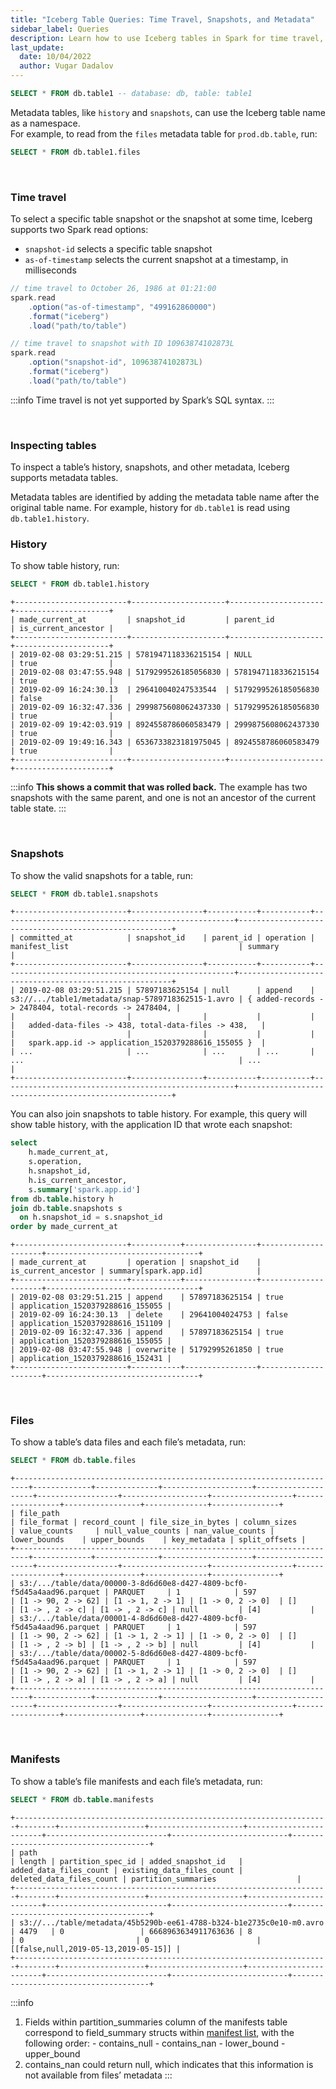 ```yaml
---
title: "Iceberg Table Queries: Time Travel, Snapshots, and Metadata"
sidebar_label: Queries
description: Learn how to use Iceberg tables in Spark for time travel, inspecting table history, snapshots, and metadata, by reading this comprehensive guide with SQL examples.
last_update:
  date: 10/04/2022
  author: Vugar Dadalov
---
```


<!-- <head>
  <title>Iceberg tables queries</title>
  <meta
    name="description"
    content="Iceberg tables query"
  />
</head> -->

```sql
SELECT * FROM db.table1 -- database: db, table: table1
```

Metadata tables, like `history` and `snapshots`, can use the Iceberg table name as a namespace.  
For example, to read from the `files` metadata table for `prod.db.table`, run:

```sql
SELECT * FROM db.table1.files
```

<br />

### Time travel

To select a specific table snapshot or the snapshot at some time, Iceberg supports two Spark read options:

- `snapshot-id` selects a specific table snapshot
- `as-of-timestamp` selects the current snapshot at a timestamp, in milliseconds

```scala
// time travel to October 26, 1986 at 01:21:00
spark.read
    .option("as-of-timestamp", "499162860000")
    .format("iceberg")
    .load("path/to/table")
```

```scala
// time travel to snapshot with ID 10963874102873L
spark.read
    .option("snapshot-id", 10963874102873L)
    .format("iceberg")
    .load("path/to/table")
```

:::info
Time travel is not yet supported by Spark’s SQL syntax.
:::

<br />

### Inspecting tables

To inspect a table’s history, snapshots, and other metadata, Iceberg supports metadata tables.

Metadata tables are identified by adding the metadata table name after the original table name. For example, history for `db.table1` is read using `db.table1.history`.

### History

To show table history, run:

```sql
SELECT * FROM db.table1.history
```

```
+-------------------------+---------------------+---------------------+---------------------+
| made_current_at         | snapshot_id         | parent_id           | is_current_ancestor |
+-------------------------+---------------------+---------------------+---------------------+
| 2019-02-08 03:29:51.215 | 5781947118336215154 | NULL                | true                |
| 2019-02-08 03:47:55.948 | 5179299526185056830 | 5781947118336215154 | true                |
| 2019-02-09 16:24:30.13  | 296410040247533544  | 5179299526185056830 | false               |
| 2019-02-09 16:32:47.336 | 2999875608062437330 | 5179299526185056830 | true                |
| 2019-02-09 19:42:03.919 | 8924558786060583479 | 2999875608062437330 | true                |
| 2019-02-09 19:49:16.343 | 6536733823181975045 | 8924558786060583479 | true                |
+-------------------------+---------------------+---------------------+---------------------+
```

:::info
**This shows a commit that was rolled back.** The example has two snapshots with the same parent, and one is not an ancestor of the current table state.
:::

<br />

### Snapshots

To show the valid snapshots for a table, run:

```sql
SELECT * FROM db.table1.snapshots
```

```
+-------------------------+----------------+-----------+-----------+----------------------------------------------------+-------------------------------------------------------+
| committed_at            | snapshot_id    | parent_id | operation | manifest_list                                      | summary                                               |
+-------------------------+----------------+-----------+-----------+----------------------------------------------------+-------------------------------------------------------+
| 2019-02-08 03:29:51.215 | 57897183625154 | null      | append    | s3://.../table1/metadata/snap-5789718362515-1.avro | { added-records -> 2478404, total-records -> 2478404, |
|                         |                |           |           |                                                    |   added-data-files -> 438, total-data-files -> 438,   |
|                         |                |           |           |                                                    |   spark.app.id -> application_1520379288616_155055 }  |
| ...                     | ...            | ...       | ...       | ...                                                | ...                                                   |
+-------------------------+----------------+-----------+-----------+----------------------------------------------------+-------------------------------------------------------+
```

You can also join snapshots to table history. For example, this query will show table history, with the application ID that wrote each snapshot:

```sql
select
    h.made_current_at,
    s.operation,
    h.snapshot_id,
    h.is_current_ancestor,
    s.summary['spark.app.id']
from db.table.history h
join db.table.snapshots s
  on h.snapshot_id = s.snapshot_id
order by made_current_at
```

```
+-------------------------+-----------+----------------+---------------------+----------------------------------+
| made_current_at         | operation | snapshot_id    | is_current_ancestor | summary[spark.app.id]            |
+-------------------------+-----------+----------------+---------------------+----------------------------------+
| 2019-02-08 03:29:51.215 | append    | 57897183625154 | true                | application_1520379288616_155055 |
| 2019-02-09 16:24:30.13  | delete    | 29641004024753 | false               | application_1520379288616_151109 |
| 2019-02-09 16:32:47.336 | append    | 57897183625154 | true                | application_1520379288616_155055 |
| 2019-02-08 03:47:55.948 | overwrite | 51792995261850 | true                | application_1520379288616_152431 |
+-------------------------+-----------+----------------+---------------------+----------------------------------+
```

<br />

### Files

To show a table’s data files and each file’s metadata, run:

```sql
SELECT * FROM db.table.files
```

```
+-------------------------------------------------------------------------+-------------+--------------+--------------------+--------------------+------------------+-------------------+------------------+-----------------+-----------------+--------------+---------------+
| file_path                                                               | file_format | record_count | file_size_in_bytes | column_sizes       | value_counts     | null_value_counts | nan_value_counts | lower_bounds    | upper_bounds    | key_metadata | split_offsets |
+-------------------------------------------------------------------------+-------------+--------------+--------------------+--------------------+------------------+-------------------+------------------+-----------------+-----------------+--------------+---------------+
| s3:/.../table/data/00000-3-8d6d60e8-d427-4809-bcf0-f5d45a4aad96.parquet | PARQUET     | 1            | 597                | [1 -> 90, 2 -> 62] | [1 -> 1, 2 -> 1] | [1 -> 0, 2 -> 0]  | []               | [1 -> , 2 -> c] | [1 -> , 2 -> c] | null         | [4]           |
| s3:/.../table/data/00001-4-8d6d60e8-d427-4809-bcf0-f5d45a4aad96.parquet | PARQUET     | 1            | 597                | [1 -> 90, 2 -> 62] | [1 -> 1, 2 -> 1] | [1 -> 0, 2 -> 0]  | []               | [1 -> , 2 -> b] | [1 -> , 2 -> b] | null         | [4]           |
| s3:/.../table/data/00002-5-8d6d60e8-d427-4809-bcf0-f5d45a4aad96.parquet | PARQUET     | 1            | 597                | [1 -> 90, 2 -> 62] | [1 -> 1, 2 -> 1] | [1 -> 0, 2 -> 0]  | []               | [1 -> , 2 -> a] | [1 -> , 2 -> a] | null         | [4]           |
+-------------------------------------------------------------------------+-------------+--------------+--------------------+--------------------+------------------+-------------------+------------------+-----------------+-----------------+--------------+---------------+
```

<br />

### Manifests

To show a table’s file manifests and each file’s metadata, run:

```sql
SELECT * FROM db.table.manifests
```

```
+----------------------------------------------------------------------+--------+-------------------+---------------------+------------------------+---------------------------+--------------------------+--------------------------------------+
| path                                                                 | length | partition_spec_id | added_snapshot_id   | added_data_files_count | existing_data_files_count | deleted_data_files_count | partition_summaries                  |
+----------------------------------------------------------------------+--------+-------------------+---------------------+------------------------+---------------------------+--------------------------+--------------------------------------+
| s3://.../table/metadata/45b5290b-ee61-4788-b324-b1e2735c0e10-m0.avro | 4479   | 0                 | 6668963634911763636 | 8                      | 0                         | 0                        | [[false,null,2019-05-13,2019-05-15]] |
+----------------------------------------------------------------------+--------+-------------------+---------------------+------------------------+---------------------------+--------------------------+--------------------------------------+
```

:::info

1. Fields within partition_summaries column of the manifests table correspond to field_summary structs within [manifest list](https://iceberg.apache.org/spec/#manifest-lists), with the following order: - contains_null - contains_nan - lower_bound - upper_bound
2. contains_nan could return null, which indicates that this information is not available from files’ metadata
   :::

